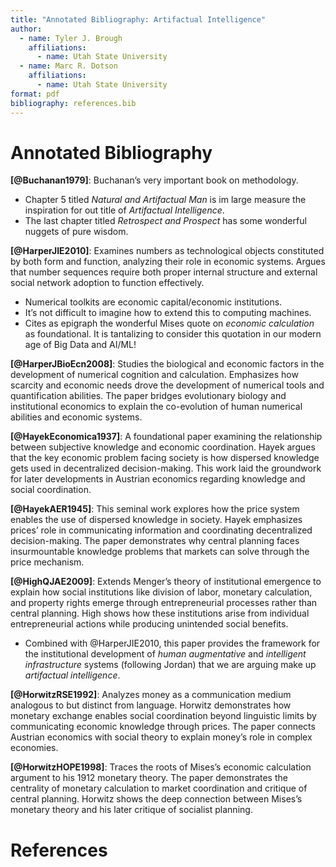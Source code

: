 ```yaml
---
title: "Annotated Bibliography: Artifactual Intelligence"
author:
  - name: Tyler J. Brough
    affiliations:
      - name: Utah State University 
  - name: Marc R. Dotson
    affiliations:
      - name: Utah State University 
format: pdf
bibliography: references.bib
---
```



# Annotated Bibliography

**[@Buchanan1979]**: Buchanan's very important book on methodology. 

- Chapter 5 titled *Natural and Artifactual Man* is im large measure the inspiration for out title of
  *Artifactual Intelligence*.
- The last chapter titled *Retrospect and Prospect* has some wonderful nuggets of pure wisdom. 

**[@HarperJIE2010]**: Examines numbers as technological objects constituted by both form 
and function, analyzing their role in economic systems. Argues that number sequences 
require both proper internal structure and external social network adoption to 
function effectively.

- Numerical toolkits are economic capital/economic institutions.
- It's not difficult to imagine how to extend this to computing machines. 
- Cites as epigraph the wonderful Mises quote on *economic calculation* as foundational. It is tantalizing
  to consider this quotation in our modern age of Big Data and AI/ML!

**[@HarperJBioEcn2008]**: Studies the biological and economic factors in the development 
of numerical cognition and calculation. Emphasizes how scarcity and economic needs drove 
the development of numerical tools and quantification abilities. The paper bridges 
evolutionary biology and institutional economics to explain the co-evolution of human 
numerical abilities and economic systems.

**[@HayekEconomica1937]**: A foundational paper examining the relationship between subjective 
knowledge and economic coordination. Hayek argues that the key economic problem facing 
society is how dispersed knowledge gets used in decentralized decision-making. This work 
laid the groundwork for later developments in Austrian economics regarding knowledge 
and social coordination.

**[@HayekAER1945]**: This seminal work explores how the price system enables the use 
of dispersed knowledge in society. Hayek emphasizes prices' role in communicating 
information and coordinating decentralized decision-making. The paper demonstrates 
why central planning faces insurmountable knowledge problems that markets can solve 
through the price mechanism.

**[@HighQJAE2009]**: Extends Menger's theory of institutional emergence to 
explain how social institutions like division of labor, monetary calculation, and 
property rights emerge through entrepreneurial processes rather than central planning. 
High shows how these institutions arise from individual entrepreneurial actions while 
producing unintended social benefits.

- Combined with @HarperJIE2010, this paper provides the framework for the institutional development
  of *human augmentative* and *intelligent infrastructure* systems (following Jordan) that we are
  arguing make up *artifactual intelligence*.

**[@HorwitzRSE1992]**: Analyzes money as a communication medium analogous to but 
distinct from language. Horwitz demonstrates how monetary exchange enables social 
coordination beyond linguistic limits by communicating economic knowledge through 
prices. The paper connects Austrian economics with social theory to explain money's 
role in complex economies.

**[@HorwitzHOPE1998]**: Traces the roots of Mises's economic calculation argument 
to his 1912 monetary theory. The paper demonstrates the centrality of monetary 
calculation to market coordination and critique of central planning. Horwitz shows 
the deep connection between Mises's monetary theory and his later critique of 
socialist planning.

\newpage

# References 


